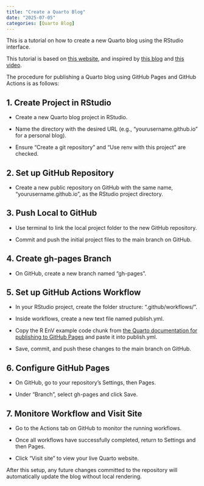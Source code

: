 ```yaml
---
title: "Create a Quarto Blog"
date: "2025-07-05"
categories: [Quarto Blog]
---
```


This is a tutorial on how to create a new Quarto blog using the RStudio interface.

This tutorial is based on [this website](https://quarto.org/docs/publishing/), and inspired by [this blog](https://lab-notes.hakyimlab.org/post/2023-09-15-howto-blog/#create-a-new-post) and [this video](https://www.youtube.com/watch?v=arzBRW5XIkg).

The procedure for publishing a Quarto blog using GitHub Pages and GitHub Actions is as follows:

## 1. Create Project in RStudio

-   Create a new Quarto blog project in RStudio.

-   Name the directory with the desired URL (e.g., "yourusername.github.io" for a personal blog).

-   Ensure "Create a git repository" and "Use renv with this project" are checked.

## 2. Set up GitHub Repository

-   Create a new public repository on GitHub with the same name, "yourusername.github.io", as the RStudio project directory.

## 3. Push Local to GitHub

-   Use terminal to link the local project folder to the new GitHub repository.

-   Commit and push the initial project files to the main branch on GitHub.

## 4. Create gh-pages Branch

-   On GitHub, create a new branch named "gh-pages".

## 5. Set up GitHub Actions Workflow

-   In your RStudio project, create the folder structure: ".github/workflows/".

-   Inside workflows, create a new text file named publish.yml.

-   Copy the R EnV example code chunk from [the Quarto documentation for publishing to GitHub Pages](https://quarto.org/docs/publishing/gi...) and paste it into publish.yml.

-   Save, commit, and push these changes to the main branch on GitHub.

## 6. Configure GitHub Pages

-   On GitHub, go to your repository's Settings, then Pages.

-   Under "Branch", select gh-pages and click Save.

## 7. Monitore Workflow and Visit Site

-   Go to the Actions tab on GitHub to monitor the running workflows.

-   Once all workflows have successfully completed, return to Settings and then Pages.

-   Click "Visit site" to view your live Quarto website.

After this setup, any future changes committed to the repository will automatically update the blog without local rendering.